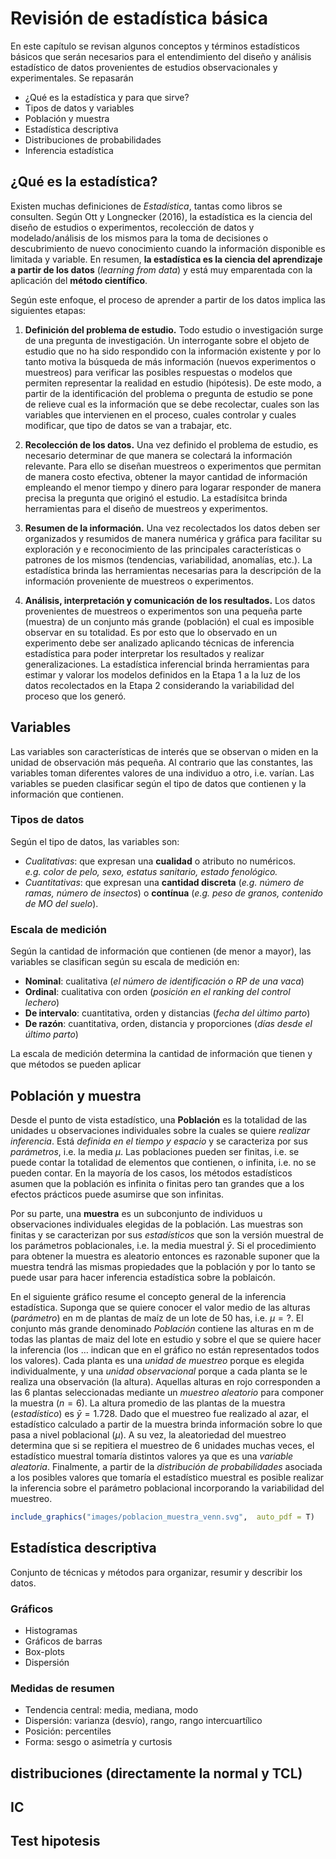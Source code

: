 # Revisión de estadística básica

En este capítulo se revisan algunos conceptos y términos estadísticos básicos que serán necesarios para el entendimiento del diseño y análisis estadístico de datos provenientes de estudios observacionales y experimentales. Se repasarán 

- ¿Qué es la estadística y para que sirve?
- Tipos de datos y variables
- Población y muestra
- Estadística descriptiva
- Distribuciones de probabilidades
- Inferencia estadística

## ¿Qué es la estadística?

Existen muchas definiciones de _Estadística_, tantas como libros se consulten. Según Ott y Longnecker (2016), la estadística es la ciencia del diseño de estudios o experimentos, recolección de datos y modelado/análisis de los mismos para la toma de decisiones o descubrimiento de nuevo conocimiento cuando la información disponible es limitada y variable. En resumen, **la estadística es la ciencia del aprendizaje a partir de los datos** (_learning from data_) y está muy emparentada con la aplicación del **método científico**. 

Según este enfoque, el proceso de aprender a partir de los datos implica las siguientes etapas:  

1. **Definición del problema de estudio.** Todo estudio o investigación surge de una pregunta de investigación. Un interrogante sobre el objeto de estudio que no ha sido respondido con la información existente y por lo tanto motiva la búsqueda de más información (nuevos experimentos o muestreos) para verificar las posibles respuestas o modelos que permiten representar la realidad en estudio (hipótesis). De este modo, a partir de la identificación del problema o pregunta de estudio se pone de relieve cual es la información que se debe recolectar, cuales son las variables que intervienen en el proceso, cuales controlar y cuales modificar, que tipo de datos se van a trabajar, etc. 

2. **Recolección de los datos.** Una vez definido el problema de estudio, es necesario determinar de que manera se colectará la información relevante. Para ello se diseñan muestreos o experimentos que permitan de manera costo efectiva, obtener la mayor cantidad de información empleando el menor tiempo y dinero para logarar responder de manera precisa la pregunta que originó el estudio. La estadísitca brinda herramientas para el diseño de muestreos y experimentos.

3. **Resumen de la información.** Una vez recolectados los datos deben ser organizados y resumidos de manera numérica y gráfica para facilitar su exploración y e reconocimiento de las principales características o patrones de los mismos (tendencias, variabilidad, anomalías, etc.). La estadística brinda las herramientas necesarias para la descripción de la información proveniente de muestreos o experimentos.

4. **Análisis, interpretación y comunicación de los resultados.** Los datos provenientes de muestreos o experimentos son una pequeña parte (muestra) de un conjunto más grande (población) el cual es imposible observar en su totalidad. Es por esto que lo observado en un experimento debe ser analizado aplicando técnicas de inferencia estadística para poder interpretar los resultados y realizar generalizaciones. La estadística inferencial brinda herramientas para estimar y valorar los modelos definidos en la Etapa 1 a la luz de los datos recolectados en la Etapa 2 considerando la variabilidad del proceso que los generó. 

## Variables

Las variables son características de interés que se observan o miden en la unidad de observación más pequeña. Al contrario que las constantes, las variables toman diferentes valores de una individuo a otro, i.e. varían. Las variables se pueden clasificar según el tipo de datos que contienen y la información que contienen.

### Tipos de datos

Según el tipo de datos, las variables son:

- *Cualitativas*: que expresan una **cualidad** o atributo no numéricos. _e.g. color de pelo, sexo, estatus sanitario, estado fenológico._
- *Cuantitativas*: que expresan una **cantidad discreta** (_e.g. número de ramas, número de insectos_) o **contínua** (_e.g. peso de granos, contenido de MO del suelo_).

### Escala de medición

Según la cantidad de información que contienen (de menor a mayor), las variables se clasifican según su escala de medición en:

- **Nominal**: cualitativa (_el número de identificación o RP de una vaca_)
- **Ordinal**: cualitativa con orden (_posición en el ranking del control lechero_)
- **De intervalo**: cuantitativa, orden y distancias (_fecha del último parto_)
- **De razón**: cuantitativa, orden, distancia y proporciones (_días desde el último parto_)

La escala de medición determina la cantidad de información que tienen y que métodos se pueden aplicar

## Población y muestra

Desde el punto de vista estadístico, una **Población** es la totalidad de las unidades u observaciones individuales sobre la cuales se quiere _realizar inferencia_. Está _definida en el tiempo y espacio_ y se caracteriza por sus _parámetros_, i.e. la media $\mu$. Las poblaciones pueden ser finitas, i.e. se puede contar la totalidad de elementos que contienen, o infinita, i.e. no se pueden contar. En la mayoría de los casos, los métodos estadísticos asumen que la población es infinita o finitas pero tan grandes que a los efectos prácticos puede asumirse que son infinitas.

Por su parte, una **muestra** es un subconjunto de individuos u observaciones individuales elegidas de la población. Las muestras son finitas y se caracterizan por sus _estadísticos_  que son la versión muestral de los parámetros poblacionales, i.e. la media muestral $\bar{y}$. Si el procedimiento para obtener la muestra es aleatorio entonces es razonable suponer que la muestra tendrá las mismas propiedades que la población y por lo tanto se puede usar para hacer inferencia estadística sobre la poblaicón. 

En el siguiente gráfico resume el concepto general de la inferencia estadística. Suponga que se quiere conocer el valor medio de las alturas (_parámetro_) en m de plantas de maíz de un lote de 50 has, i.e. $\mu = ?$. El conjunto más grande denominado _Población_ contiene las alturas en m de todas las plantas de maiz del lote en estudio y sobre el que se quiere hacer la inferencia (los $\dots$ indican que en el gráfico no están representados todos los valores). Cada planta es una _unidad de muestreo_ porque es elegida individualmente, y una _unidad observacional_ porque a cada planta se le realiza una observación (la altura). Aquellas alturas en rojo corresponden a las 6 plantas seleccionadas mediante un _muestreo aleatorio_ para componer la muestra ($n = 6$). La altura promedio de las plantas de la muestra (_estadístico_) es $\bar{y} = 1.728$. Dado que el muestreo fue realizado al azar, el estadístico calculado a partir de la muestra brinda información sobre lo que pasa a nivel poblacional ($\mu$). A su vez, la aleatoriedad del muestreo determina que si se repitiera el muestreo de 6 unidades muchas veces, el estadístico muestral tomaría distintos valores ya que es una _variable aleatoria_. Finalmente, a partir de la _distribución de probabilidades_ asociada a los posibles valores que tomaría el estadístico muestral es posible realizar la inferencia sobre el parámetro poblacional incorporando la variabilidad del muestreo.

```r
include_graphics("images/poblacion_muestra_venn.svg",  auto_pdf = T)
```

## Estadística descriptiva

Conjunto de técnicas y métodos para organizar, resumir y describir los datos.

### Gráficos

- Histogramas
- Gráficos de barras
- Box-plots
- Dispersión

### Medidas de resumen

- Tendencia central: media, mediana, modo
- Dispersión: varianza (desvío), rango, rango intercuartílico
- Posición: percentiles
- Forma: sesgo o asimetría y curtosis

## distribuciones (directamente la normal y TCL)

## IC

## Test hipotesis